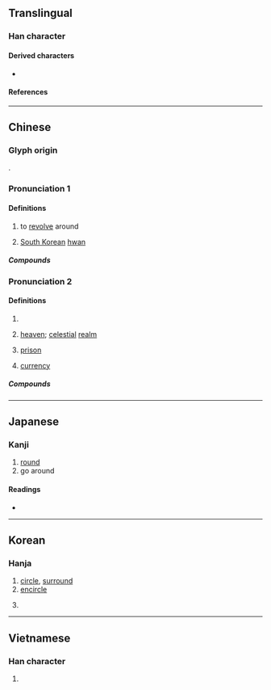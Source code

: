 {{also|圓}}
{{character info}}
==Translingual==

===Han character===
{{Han char|rn=31|rad=囗|as=13|sn=16|four=60732|canj=WWLV|ids=⿴囗睘}}

====Derived characters====
* {{l|mul|[[攌]], [[𨯬]]}}

====References====
{{Han ref|kx=0221.120|dkj=04851|dj=0453.120|hdz=10726.160|uh=571C}}

----

==Chinese==
{{zh-forms}}

===Glyph origin===
{{Han etym}}
{{Han compound|囗|睘|c1=s|c2=p|t1=circle|ls=psc}}.

===Pronunciation 1===
{{zh-pron
|m=huán
|c=waan4
|mc=1
|oc=n,1
|ma=
|cat=v
}}

====Definitions====
{{zh-hanzi}}
{{zh-wp|zh:韓圜|en:South Korean hwan}}

# {{lb|zh|literary}} to [[revolve]] around
#: {{zh-x|有 懸水 三十 仞， 圜流 九十 里， 魚 鱉 弗能 游。|ref=Liezi}}
#: {{zh-x|冠帶 搢{jìn}紳 之 人 圜 橋門 而 觀 聽者， 蓋 億萬 計。|ref={{w|Zizhi Tongjian}}, [[:s:zh:資治通鑑/卷044|Han era, Chapter 36]] 《{{w2|zh|資治通鑑}}·[[:s:zh:資治通鑑|卷四四]]·[[:s:zh:資治通鑑/卷044|漢紀三十六]]》}}
# {{lb|zh|numismatics}} [[South Korean]] [[hwan]] <small>''{{gloss|in circulation from February 15, 1953 to June 9, 1962}}''</small>

=====Compounds=====
{{zh-der|轉圜|圜飛|圜流}}

===Pronunciation 2===
{{zh-pron
|m=yuán
|c=jyun4
|mc=2
|oc=y,2
|ma=
|cat=n
}}

====Definitions====
{{zh-hanzi}}

# {{zh-alt-form|圓}}
# {{lb|zh|literary}} [[heaven]]; [[celestial]] [[realm]]
#: {{zh-x|圜 則 九重，孰 營 度 之 ？|ref={{w|Chu Ci|Verses of Chu}}, [[:s:zh:天問|Heavenly Questions]] 《{{w2|zh|楚辭}}·[[:s:zh:楚辭|卷第三]]·[[:s:zh:天問|天問]]》}}
#: {{zh-x|冬日 至， 於 地 上 之 圜 丘 奏 之， 若 樂 六變， 則 天神 皆 降 ，可 得 而 禮 矣。|ref={{w|Rites of Zhou}}, [[:s:zh:周禮/春官宗伯|Office of Spring on Religion]], 《{{w2|zh|周禮}}·[[:s:zh:周禮/春官宗伯|春官宗伯]]》}}
# {{lb|zh|archaic}} [[prison]]
#: {{zh-x|凡 害人 者， 置 之 圜土 而 施 職 事 焉， 以 明刑 恥 之。|ref={{w|Rites of Zhou}}, [[:s:zh:周禮/秋官司寇|Office of Autumn on Justice]], 《{{w2|zh|周禮}}·[[:s:zh:周禮/秋官司寇|秋官司寇]]》}}
# {{lb|zh|[[dated]], Han dynasty}} [[currency]]
#: {{zh-x|太公 為 周 立 九府 圜 法： 黃金 方寸， 而 重 一斤； 錢 圜 函 方 ，輕重 以 銖|ref={{w|Book of Han}}, [[:s:zh:漢書/卷024下|Volume 24 (Part 2), Treatise on Food and Money]] 《{{w2|zh|漢書}}·[[:s:zh:漢書|卷二十四下]]·[[:s:zh:漢書/卷024下|食貨志下]]》}}

=====Compounds=====
{{zh-der|圜丘|圜扉|圜牆|圜鍾|圜鑿方枘|大圜|方枘圜鑿|破觚為圜|圜土}}

----

==Japanese==
{{wp|lang=ja}}

===Kanji===
{{ja-kanji|grade=|rs=囗13}}

# [[round]]
# go around

====Readings====
* {{ja-readings|on=かん, えん|kun=めぐ-る, まる-い}}

----

==Korean==

===Hanja===
{{ko-hanja|hangeul=[[원]], [[환]]|rv=won, hwan|mr=wŏn, hwan}}

# [[circle]], [[surround]]
# [[encircle]]
# {{lb|ko|numismatics}} {{w|South Korean hwan}}

----

==Vietnamese==

===Han character===
{{vi-readings|reading=viên|rs=囗13}}

# {{rfdef|vi|sort=囗13}}